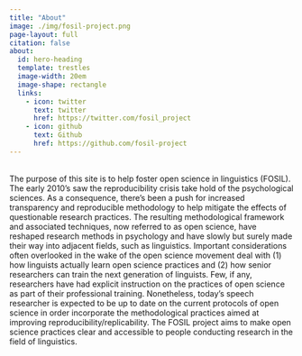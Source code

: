 ```yaml
---
title: "About"
image: ./img/fosil-project.png
page-layout: full
citation: false
about:
  id: hero-heading
  template: trestles
  image-width: 20em
  image-shape: rectangle
  links:
    - icon: twitter
      text: twitter
      href: https://twitter.com/fosil_project
    - icon: github
      text: Github
      href: https://github.com/fosil-project
---
```


<br>
The purpose of this site is to help foster open science in linguistics (FOSIL).
The early 2010's saw the reproducibility crisis take hold of the psychological sciences. 
As a consequence, there's been a push for increased transparency and reproducible methodology to help mitigate the effects of questionable research practices. 
The resulting methodological framework and associated techniques, now referred to as open science, have reshaped research methods in psychology and have slowly but surely made their way into adjacent fields, such as linguistics.
Important considerations often overlooked in the wake of the open science movement deal with (1) how linguists actually learn open science practices and (2) how senior researchers can train the next generation of linguists.
Few, if any, researchers have had explicit instruction on the practices of open science as part of their professional training.
Nonetheless, today's speech researcher is expected to be up to date on the current protocols of open science in order incorporate the methodological practices aimed at improving reproducibility/replicability. 
The FOSIL project aims to make open science practices clear and accessible to people conducting research in the field of linguistics. 



